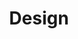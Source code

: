 ---
title: Design
slug: /docs/05-design
version: '3.0'
section: docs
category: developers
keywords: 
---